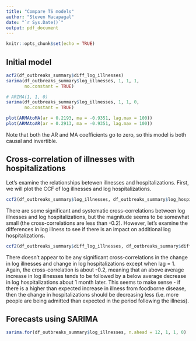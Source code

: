 ```yaml
---
title: "Compare TS models"
author: "Steven Macapagal"
date: "`r Sys.Date()`"
output: pdf_document
---
```


```r
knitr::opts_chunk$set(echo = TRUE)

```

## Initial model

```r

acf2(df_outbreaks_summary$diff_log_illnesses)
sarima(df_outbreaks_summary$log_illnesses, 1, 1, 1,
       no.constant = TRUE)

# ARIMA(1, 1, 0)
sarima(df_outbreaks_summary$log_illnesses, 1, 1, 0,
       no.constant = TRUE)
```

```r
plot(ARMAtoMA(ar = 0.2193, ma = -0.9351, lag.max = 100))
plot(ARMAtoAR(ar = 0.2913, ma = -0.9351, lag.max = 100))
```

Note that both the AR and MA coefficients go to zero, so this model is both causal and invertible.

## Cross-correlation of illnesses with hospitalizations

Let's examine the relationships betewen illnesses and hospitalizations. First, we will plot the CCF of log illnesses and log hospitalizations. 

```r
ccf2(df_outbreaks_summary$log_illnesses, df_outbreaks_summary$log_hospitalizations)
```

There are some significant and systematic cross-correlations between log illnesses and log hospitalizations, but the magnitude seems to be somewhat small (the cross-correlations are less than -0.2). However, let's examine the differences in log illness to see if there is an impact on additional log hospitalizations.

```r
ccf2(df_outbreaks_summary$diff_log_illnesses, df_outbreaks_summary$diff_log_hospitalizations)
```

There doesn't appear to be any significant cross-correlations in the change in log illnesses and change in log hospitalizations except when lag = 1. Again, the cross-correlation is about -0.2, meaning that an above average increase in log illnesses tends to be followed by a below average decrease in log hospitalizations about 1 month later. This seems to make sense - if there is a higher than expected increase in illness from foodborne disease, then the change in hospitalizations should be decreasing less (i.e. more people are being admitted than expected in the period following the illness).

## Forecasts using SARIMA

```r
sarima.for(df_outbreaks_summary$log_illnesses, n.ahead = 12, 1, 1, 0)
```

